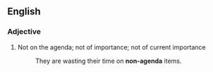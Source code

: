 ==English==
===Adjective===
{{en-adj|-}}
# Not on the agenda; not of importance; not of current importance
#: They are wasting their time on '''non-agenda''' items.